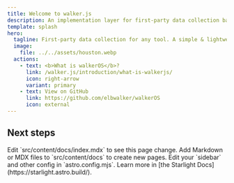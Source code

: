 ```yaml
---
title: Welcome to walker.js
description: An implementation layer for first-party data collection based on attributes
template: splash
hero:
  tagline: First-party data collection for any tool. A simple & lightweight tracking implementation layer based on attributes.
  image:
    file: ../../assets/houston.webp
  actions:
    - text: <b>What is walkerOS</b>?
      link: /walker.js/introduction/what-is-walkerjs/
      icon: right-arrow
      variant: primary
    - text: View on GitHub
      link: https://github.com/elbwalker/walkerOS
      icon: external
---
```



## Next steps

<CardGrid stagger>
  <Card title="Update content" icon="pencil">
    Edit `src/content/docs/index.mdx` to see this page change.
  </Card>
  <Card title="Add new content" icon="add-document">
    Add Markdown or MDX files to `src/content/docs` to create new pages.
  </Card>
  <Card title="Configure your site" icon="setting">
    Edit your `sidebar` and other config in `astro.config.mjs`.
  </Card>
  <Card title="Read the docs" icon="open-book">
    Learn more in [the Starlight Docs](https://starlight.astro.build/).
  </Card>
</CardGrid>
